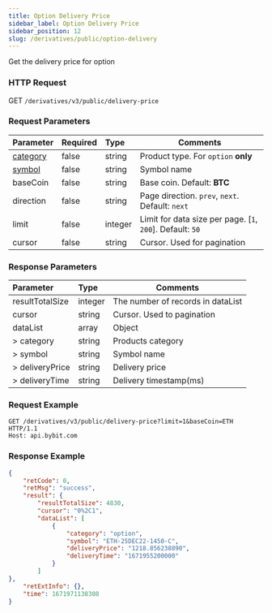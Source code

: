```yaml
---
title: Option Delivery Price
sidebar_label: Option Delivery Price
sidebar_position: 12
slug: /derivatives/public/option-delivery
---
```


Get the delivery price for option

### HTTP Request
GET `/derivatives/v3/public/delivery-price`

### Request Parameters
| Parameter | Required | Type | Comments|
|:----- |:-------|:-----|------ |
|[category](../enum#category) |false |string |Product type. For `option` **only** |
|[symbol](../enum#symbol) |false |string |Symbol name|
|baseCoin |false |string |Base coin. Default: **BTC**|
|direction |false |string |Page direction. `prev`, `next`. Default: `next`|
|limit |false |integer |Limit for data size per page. [`1`, `200`]. Default: `50`|
|cursor |false |string |Cursor. Used for pagination|

### Response Parameters
| Parameter | Type | Comments|
|:----- |:-----|----- |
|resultTotalSize |integer |The number of records in dataList |
|cursor |string |Cursor. Used to pagination |
|dataList |array |Object |
|> category |string |Products category |
|> symbol |string |Symbol name |
|> deliveryPrice |string |Delivery price |
|> deliveryTime |string |Delivery timestamp(ms) |

### Request Example

<Tabs>
<TabItem value="console-option" label="option">

```http
GET /derivatives/v3/public/delivery-price?limit=1&baseCoin=ETH HTTP/1.1
Host: api.bybit.com
```

</TabItem>
</Tabs>

### Response Example

<Tabs>
<TabItem value="js option" label="option">

```json
{
    "retCode": 0,
    "retMsg": "success",
    "result": {
        "resultTotalSize": 4830,
        "cursor": "0%2C1",
        "dataList": [
            {
                "category": "option",
                "symbol": "ETH-25DEC22-1450-C",
                "deliveryPrice": "1218.856238890",
                "deliveryTime": "1671955200000"
            }
        ]
},
    "retExtInfo": {},
    "time": 1671971138308
}
```
</TabItem>
</Tabs>